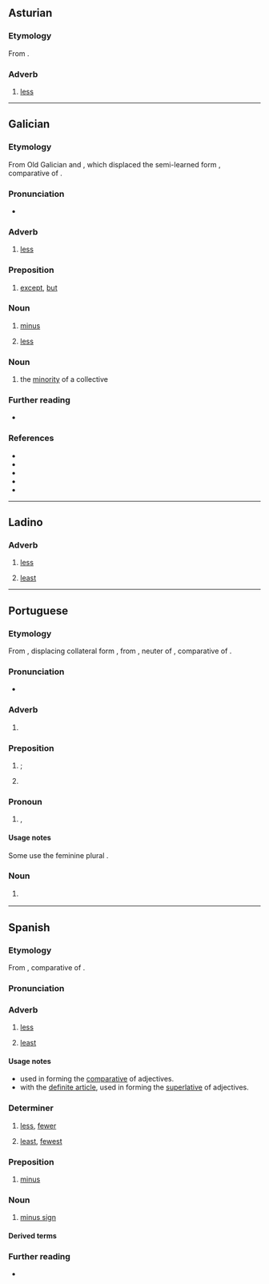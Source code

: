 {{also|ménos}}
==Asturian==

===Etymology===
From {{der|ast|la|minus}}.

===Adverb===
{{ast-adv}}

# [[less]]
#: {{uxi|ast|Esti pueblu ye '''menos''' guapu que'l to.|This town is '''less''' nice than that one.}}
#: {{ant|ast|más}}

----

==Galician==

===Etymology===
From Old Galician and {{inh|gl|roa-opt|menos}}, which displaced the semi-learned form {{m|roa-opt|mẽos}}, {{lbor|gl|la|minus|nocap=1}} comparative of {{m|la|parum}}.

===Pronunciation===
* {{IPA|gl|[ˈmenʊs]}}

===Adverb===
{{gl-adv}}

# [[less]]
#: {{ant|gl|máis}}

===Preposition===
{{head|gl|preposition}}

# [[except]], [[but]]
#: {{uxi|gl|Vinche todos eses filmes '''menos''' o último|I saw all that movies, '''except''' the last one}}

===Noun===
{{gl-noun|m}}

# {{lb|gl|mathematics}} [[minus]]
# [[less]]

===Noun===
{{gl-noun|m-p}}

# the [[minority]] of a collective

===Further reading===
* {{R:DRAG}}

===References===
*{{R:DDGM}}
*{{R:gl:CX}}
*{{R:DDLG}}
*{{R:TILG}}
*{{R:TLPGP}}

----

==Ladino==

===Adverb===
{{lad-adv}}

# [[less]]
#: {{syn|lad|manko}}
# {{lb|lad|often with definite article}} [[least]]
#: {{syn|lad|manko}}

----

==Portuguese==

===Etymology===
From {{inh|pt|roa-opt|menos}}, displacing collateral form {{m|roa-opt|mẽos}}, from {{der|pt|la|minus}}, neuter of {{m|pt|minor|t=lesser; smaller}}, comparative of {{m|pt|parvus|t=small}}.

===Pronunciation===
{{pt-IPA|mênos}}
* {{a|South Brazil}} {{IPA|pt|/ˈme.nos/}}

===Adverb===
{{pt-adv|-}}

# {{l|en|less}} {{gloss|in lower degree}}
#: {{uxi|pt|Aqui é '''menos''' frio.|Here is '''less''' cold.}}
#: {{uxi|pt|Se trabalhares '''menos''', cansarás '''menos'''.|If you work '''less''', you will tire '''less'''.}}
#: {{ant|pt|mais}}

===Preposition===
{{head|pt|preposition}}

# {{l|en|except}}; {{l|en|but}}
#: {{uxi|pt|Li todos, '''menos''' o último.|I read all, '''except''' the last one.}}
#: {{syn|pt|exceto|fora}}
# {{lb|pt|mathematics}} {{l|en|minus}} {{gloss|indicates subtraction}}
#: {{uxi|pt|Três '''menos''' dois é um.|Three '''minus''' two is one.}}

===Pronoun===
{{head|pt|pronoun|g=m|g2=f|plural|menos}}

# {{l|en|fewer}} {{gloss|a smaller number of}}, {{l|en|less}} {{gloss|a smaller size or significance of}}
#: {{uxi|pt|'''Menos''' pessoas correm.|'''Fewer''' people run.}}
#: {{uxi|pt|Atirou com '''menos''' precisão.|He shot with '''less''' precision.}}
#: {{ant|pt|mais}}

====Usage notes====
Some use the feminine plural {{m|pt|menas}}.

===Noun===
{{pt-noun|m|menos}}

# {{l|en|minus sign}} {{gloss|the symbol −}}
#: {{syn|pt|sinal de menos}}

----

==Spanish==

===Etymology===
From {{der|es|la|minus}}, comparative of {{m|la|parum}}.

===Pronunciation===
{{es-IPA}}

===Adverb===
{{es-adv}}

# [[less]]
#: {{ant|es|más}}
# {{lb|es|often with definite article}} [[least]]
#: {{ant|es|más}}

====Usage notes====
* used in forming the [[comparative]] of adjectives.
* with the [[definite article]], used in forming the [[superlative]] of adjectives.

===Determiner===
{{head|es|determiner|plural|menos}}

# [[less]], [[fewer]]
#: {{ant|es|más}}
# [[least]], [[fewest]]
#: {{ant|es|más}}

===Preposition===
{{head|es|preposition|head=menos}}

# [[minus]]
#: {{uxi|es|Dos '''menos''' uno son uno.|Two '''minus''' one is one.}}

===Noun===
{{es-noun|m}}

# [[minus sign]]

====Derived terms====
{{der4|es
|{{l|es|al menos}}
|{{l|es|a menos que}}
|{{l|es|cuanto menos}}, {{l|es|cuando menos}}
|{{l|es|echar de menos}}
|{{l|es|por lo menos}}
|{{l|es|más o menos}}
|{{l|es|menos mal}}
|{{l|es|menospreciar}}
|{{l|es|quien más, quien menos}}
|{{l|es|tener sus más y sus menos}}
|{{l|es|un día más un día menos}}
}}

===Further reading===
* {{R:DRAE}}

{{C|es|Arithmetic}}